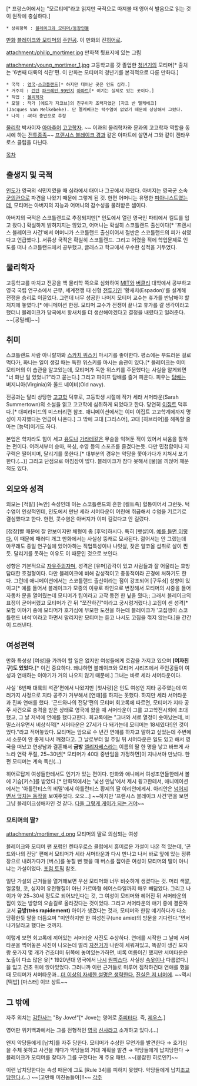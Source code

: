 '''{{{+1 필립 에드거앵거스 모티머 | Philip Edgar-Angus Mortimer }}}'''[* 프랑스어에서는 "모르티메"라고 읽지만 국적으로 따져볼 때 영어식 발음으로 읽는 것이 원작에 충실하다.]

 * 상위항목 : [[블레이크와 모티머/등장인물]] 

[[만화]] [[블레이크와 모티머]]의 [[주인공]]. 이 만화의 진[[히어로]].

attachment:/philip_mortimer.jpg 
만화책 뒷표지에 있는 그림

attachment:/young_mortimer_1.jpg
고등학교를 갓 졸업한 [[청년]]기의 모티머[* 출처는 '6번째 대륙의 석관'편. 이 만화는 모티머의 청년기를 본격적으로 다룬 만화다.]

 * 국적 : [[영국]]-[[스코틀랜드]][* 하지만 태어난 곳은 인도 심라.]
 * 거주지 : [[런던]] [[파크레인 99번지]] [[아파트]][* 여기는 실제로 있는 곳이다.]
 * 직업 : [[물리학자]]
 * 모델 : 작가 [에드가 자코브]의 친구이자 조력자였던 [자크 반 멜케베크](Jacques Van Melkebeke). 단 멜케베크는 턱수염이 없었기 때문에 상상해서 그렸다.
 * 나이 : 40대 중반으로 추정

[[물리학]] 박사이자 [[아마추어]] [[고고학자]]. ~~ 이과의 물리학자와 문과의 고고학자 역할을 동시에 하는 [[전투종족]]~~ [[프랜시스 블레이크 경]]과 같은 아파트에 살면서 그와 같이 켄타우로스 클럽을 다닌다. 

[[목차]]
== 출생지 및 국적 ==
[[인도]]가 영국의 식민지였을 때 심라에서 태어나 그곳에서 자랐다. 아버지는 영국군 소속 [[군의관]]으로 파견을 나왔기 때문에 그렇게 된 것. 한편 어머니는 유명한 [[피아니스트]]였는데, 모티머는 아버지의 지능과 어머니의 감수성을 물려받은 셈이다.

아버지의 국적은 스코틀랜드로 추정되지만[* 인도에서 열린 영국인 파티에서 킬트를 입고 왔다.] 확실하게 밝혀지지는 않았고, 어머니는 확실히 스코틀랜드 출신이다[* '프랜시스 블레이크 사건'에서 어머니가 스코틀랜드 출신이어서 절반은 스코틀랜드의 피가 섞였다고 언급했다.]. 서류상 국적은 확실히 스코틀랜드. 그리고 어렸을 적에 학업문제로 인도를 떠나 스코틀랜드에서 공부했고, 글래스고 학교에서 우수한 성적을 거두었다. 
== 물리학자 ==
고등학교를 마치고 전공을 핵 물리학 쪽으로 심화하여 [[MIT]]와 [[버클리]] 대학에서 공부하고 영국 국립 연구소에서 근무, 세계전쟁 때 신형 [[전투기]]인 '황새치(Espadon)'를 설계해 전쟁을 승리로 이끌었다. 그런데 너무 성공한 나머지 모티머 교수는 휴가를 반납해야 할 처지에 놓였다.[* 애니메이션 한정. 모티머 교수가 전쟁이 끝나고 휴가를 갈 생각이라고 했더니 블레이크가 당국에서 황새치를 더 생산해야겠다고 결정을 내렸다고 일러준다. ~~[공밀레]~~]
== 취미 ==
스코틀랜드 사람 아니랄까봐 [[스카치 위스키]] 마시기를 좋아한다. 평소에는 부드러운 걸로 먹다가, 화나는 일이 생길 때는 독한 위스키를 마시는 습관이 있다.[* 블레이크는 이미 모티머의 이 습관을 알고있는데, 모티머가 독한 위스키를 주문했다는 사실을 알게되면 "너 화난 일 있었니?"라고 묻는다.] 그리고 파이프 담배를 즐겨 피운다. 피우는 [[담배]]는 버지니아(Virginia)와 올드 네이비(Old navy).

전공과는 달리 상당한 [[고고학]] 덕후로, 고등학생 시절에 작가 세라 서머타운(Sarah Summertown)의 소설을 읽고 고고학에 심취하게 되었다고 한다. 당연히 [[이집트]] 덕후다.[* 대피라미드의 미스터리편 참조. 애니메이션에서는 이미 이집트 고고학계에까지 명성이 자자했다는 언급이 나온다.] 그 밖에 고대 [그리스어], 고대 [히브리어]를 해독할 줄 아는 [능덕]이기도 하다.

본업은 학자라도 힘이 세고 [[유도]]나 [[가라테]]같은 무술을 익혀둔 적이 있어서 싸움을 잘하는 편이다. 어려서부터 승마, 복싱, 수영 등의 스포츠를 즐겼다는듯. 다만 민첩함이나 지구력은 떨어지며, 달리기를 못한다.[* 대부분의 경우는 악당을 쫓아가다가 지쳐서 포기한다.(...)] 그리고 단점으로 아침잠이 많다. 블레이크가 참다 못해서 [물]을 끼얹어 깨운 적도 있다.
== 외모와 성격 ==
외모는 [적발] [녹안] 속성인데 이는 스코틀랜드의 흔한 [켈트족] 혈통이어서 그런듯. 턱수염이 인상적인데, 인도에서 만난 세라 서머타운이 어린애 취급해서 수염을 기르기로 결심했다고 한다. 한편, 콧수염은 아버지가 이미 길렀다고 안 길렀다.

[정장]빨 때문에 잘 안보이지만 체형이 좀 [후덕]하시다. 특히 [뱃살]이. [https://p.twimg.com/AzNomQDCYAAvJQh.jpg 예를 들면 이렇다.] 이 때문에 패러디 개그 만화에서는 사실상 뚱캐로 묘사된다. 젊어서는 안 그랬는데 아무래도 종일 연구실에 있어야하는 직업특성이나 나잇살, 잦은 알코올 섭취로 살이 찐듯. 달리기를 못하는 이유도 이 때문인 것으로 보인다. 

성향은 기본적으로 [[자유주의]]자며, 성격은 [유머]감각이 있고 사람들과 잘 어울리는 호방담대한 호걸형이다. 다만 블레이크에 비해 감성적이고 충동적이라 곤경에 처하기도 한다.
그런데 애니메이션에서는 스코틀랜드 출신이라는 점이 강조되어 [구두쇠] 성향이 있이고[* 예를 들어서 블레이크가 모종의 이유로 하인으로 변장해서 모티머의 시중을 들어 자동차 문을 열어줬는데 모티머가 팁이라고 고작 동전 한 닢을 줬다;; 그래서 블레이크의 표정이 굳어버렸고 모티머가 간 뒤 "쪼잔하긴"이라고 궁시렁거렸다.] 고집이 센 성격[* 모험 이야기 중에 모티머가 호기심에 무모한 도전을 하는데 블레이크가 '고집쟁이 스코틀랜드 녀석'이라고 하면서 말리지만 모티머는 듣고 나서도 고집을 꺾지 않는다.]을 간간이 드러낸다.
== 여성편력 ==
만화 특성상 [여성]을 가까이 할 일은 없지만 여성들에게 호감을 가지고 있으며 '''[여자친구]도 있었다.'''[* 이건 중요하다. 왜냐하면 블레이크와 모티머 시리즈에서 주인공들이 여성과 연애하는 이야기가 거의 나오지 않기 때문에.] 그녀는 바로 세라 서머타운이다.

사실 '6번째 대륙의 석관'편에서 나왔지만 [첫사랑]은 인도 여성인 지타 공주였는데 여러가지 사정으로 지타 공주가 거부해서 [연애]를 하지는 못했다. 하지만 세라 서머타운과 진짜 연애를 했다. '곤드와나의 전당'편의 모티머 회고록에 따르면, 모티머가 지타 공주 사건으로 충격을 받은 상태로 영국에 왔을 때 서머타운이 그를 고고학전시회에 초대했고, 그 날 저녁에 연애를 했다고한다. 회고록에는 "그녀와 서로 열정이 솟아났는데, 비밀스러우면서 비상식적[* 서머타운은 27세가 다 돼가는데 모티머는 18세였다!]인 것이었다."라고 적어놓았다. 모티머는 앞으로 수 년간 연애를 하자고 말하고 싶었는데 주변에서 소문이 안 좋게 나서 깨졌다고. 그 날로부터 일 주일 뒤 서머타운은 일도 있고 해서 영국을 떠났고 연상남과 결혼해서 '''금방''' [[엘리자베스]]라는 이름의 딸 한 명을 낳고 바쁘게 사느라 연락 두절, 25~30년[* 모티머가 40대 중반임을 가정하면]이 지나서야 만났다. 한편 모티머는 계속 독신(...)

히어로답게 여성들한테서도 인기가 있는 편이다. 만화와 애니에서 여성조연들한테서 볼에 기습[키스]를 받았다.[* 만화책에서는 '낯선 만남'에서 제시 윙고한테서, 애니메이션에서는 '아틀란티스의 비밀'에서 아틀란티스 황제의 딸 아리안에게서. 아리안은 [[넘어지면서 덮치는 동작]]을 보여주었다. 오오...] ~~하지만 '프랜시스 블레이크 사건'편을 보면 그냥 블레이크성애자인 것 같다. [[다들 그렇게 게이가 되는 거야]]~~
=== 모티머의 딸? ===
attachment:/mortimer_d.png
모티머의 딸로 의심되는 여성

블레이크와 모티머 팬 포럼인 켄타우로스 클럽에서 흥미로운 가설이 나온 적 있는데, '곤드와나의 전당' 편에서 모티머가 세라 서머타운과 다시 만나고 나서 바로 앞에 있는 정류장으로 내려가다가 [버스]를 놓칠 뻔 했을 때 버스를 잡아준 여성이 모티머의 딸이 아니냐는 가설이었다. [http://www.centaurclub.com/forum/viewtopic.php?f=88&t=243 포럼 토픽] 참조.

일단 가설의 근거들을 열거해보면 우선 모티머와 너무 비슷하게 생겼다는 것. 머리 색깔, 얼굴형, 코, 심지어 유전형질이 아닌 가르마형 헤어스타일까지 매우 빼닮았다. 그리고 나이가 약 25~30세 정도로 되어보인다는 것, 그 여성이 모티머와 헤어진 뒤 서머타운의 집이 있는 방향의 오솔길로 올라갔다는 것이었다. 그리고 서머타운의 얘기 중에 결혼하고서 '''금방(très rapidement)''' 아이가 생겼다는 것과, 모티머와 한참 얘기하다가 다소 당황한듯 말을 더듬으며 "미안하지만 한 여성친구(une amie)의 방문을 기다린다."면서 나가달라고 했다는 것까지.

이렇게 보면 회고록에 끼어있는 서머타운 사진도 수상하다. 연애를 시작한 그 날에 서머타운을 찍어놓은 사진이 나오는데 멀리 [[자전거]]가 나란히 세워져있고, 똑같이 생긴 모자랑 옷가지 몇 개가 건초더미 뒤쪽에 놓여있는가하면, 비록 여름이긴 했지만 서머타운은 노출이 다소 많은 옷[* 1920년대 영국에서 [[나시]] [[원피스]]다. 사실상 [[속옷]]이나 다름없다.]을 입고 건초 위에 앉아있었다. 그러니까 이런 근거들로 미루어 짐작하건대 연애를 했을 때 모티머가 서머타운과...[[더 이상의 자세한 설명은 생략한다.]]  [[진실은 저 너머에]]. ~~역시 [떡밥] [마스터] 이브 상트~~
== 그 밖에 ==
자주 외치는 [[감탄사]]는 "By Jove!"[* Jove는 영어로 [[주피터]]다. 즉, [[제우스]].]

영어판 위키백과에서는 그를 전형적인 [[영국]] [[신사]]라고 소개하고 있다.(...)

왠지 악당들에게 [납치]를 자주 당한다.
모티머가 수상한 무언가를 발견한다 → 호기심을 주체 못하고 사건을 캐다가 악당들의 거대 계획을 발견 → 악당들에게 납치당한다 → 블레이크가 모티머를 찾다가 그를 구한다는 게 주요 패턴.
~~[붙잡힌 히로인?]~~

이런 납치당한다는 속성 때문에 그도 [Rule 34]를 피하지 못했다. 악당들에게 납치[[조교]]당한다.(...) ~~[고만해 미친놈들아]!!~~
[[각주]]
